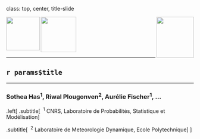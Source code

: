 class: top, center, title-slide

<img src="img/mainz/X.png" align="right" height="110" width="100"> 
<img src="img/mainz/cnrs.png" align="middle" height="95"> &nbsp;&nbsp;&nbsp;&nbsp;&nbsp;&nbsp;&nbsp;&nbsp;&nbsp;&nbsp;&nbsp;&nbsp;&nbsp;&nbsp;&nbsp;&nbsp;&nbsp;&nbsp;&nbsp;&nbsp;&nbsp;&nbsp;
<img src="img/mainz/UniversiteParisCite_logo.jpg" align="left" height="90">


<hr class="L1">

## `r params$title`

<hr class="L2"> 
<hbr>

<!-- #### `r params$subtitle` -->

<!-- <img src="img/RUPP_logo.png" align="middle" height="100"> -->

### Sothea Has<sup>1</sup>, Riwal Plougonven<sup>2</sup>, Aurélie Fischer<sup>1</sup>, ...<h0br>
.left[
.subtitle[&nbsp; <sup>1</sup> CNRS, Laboratoire de Probabilités, Statistique et Modélisation]<h0br>

.subtitle[&nbsp; <sup>2</sup> Laboratoire de Meteorologie Dynamique, Ecole Polytechnique]
]
